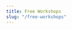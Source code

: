 ```yaml
---
title: Free Workshops
slug: "/free-workshops"
---
```


<Title text="Open Source Workshops" />

- \[PL\] [NUnit for testers](https://misiekofski.github.io/nunit4testers/)
- \[PL\] [Selenium for testers](https://misiekofski.github.io/seleniumtraining/)
- \[PL\] [CSharp for testers](https://misiekofski.github.io/csharp4testers/)
- \[EN\] [Docker for testers](https://github.com/misiekofski/docker-for-testers)


<Title text="Recommended websites" />
- \[EN\] [https://testautomationu.applitools.com/](https://testautomationu.applitools.com/)